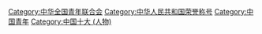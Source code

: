 [[Category:中华全国青年联合会|Category:中华全国青年联合会]]
[[Category:中华人民共和国荣誉称号|Category:中华人民共和国荣誉称号]]
[[Category:中国青年|Category:中国青年]]
[[Category:中国十大_(人物)|Category:中国十大 (人物)]]